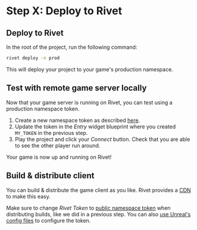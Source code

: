 # Step X: Deploy to Rivet

## Deploy to Rivet

In the root of the project, run the following command:

```bash
rivet deploy -n prod
```

This will deploy your project to your game's production namespace.

## Test with remote game server locally

Now that your game server is running on Rivet, you can test using a production namespace token.

1. Create a new namespace token as described [here](/general/concepts/handling-game-tokens#public-namespace-tokens).
2. Update the token in the _Entry_ widget blueprint where you created `MY_TOKEN` in the previous step.
3. Play the project and click your _Connect_ button. Check that you are able to see the other player run around.

Your game is now up and running on Rivet!

## Build & distribute client

You can build & distribute the game client as you like. Rivet provides a [CDN](/cdn/introduction) to make this easy.

Make sure to change _Rivet Token_ to [public namespace token](/general/concepts/handling-game-tokens#public-namespace-tokens) when distributing builds, like we did in a previous step. You can also [use Unreal's config files](\learn\unreal\concepts\token-config.mdx) to configure the token.
